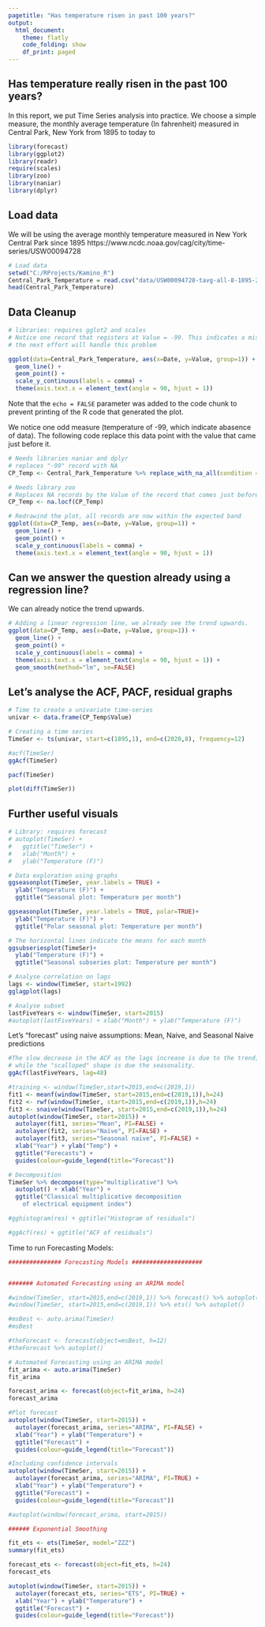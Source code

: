 ```yaml
---
pagetitle: "Has temperature risen in past 100 years?"
output: 
  html_document:
    theme: flatly
    code_folding: show
    df_print: paged
---
```

## Has temperature really risen in the past 100 years?
In this report, we put Time Series analysis into practice. We choose a simple measure, the monthly average temperature (In fahrenheit) measured in Central Park, New York from 1895 to today to 

```r
library(forecast)
library(ggplot2)
library(readr)
require(scales)
library(zoo)
library(naniar)
library(dplyr)
```

## Load data
We will be using the average monthly temperature measured in New York Central Park since 1895
https://www.ncdc.noaa.gov/cag/city/time-series/USW00094728

```r
# Load data
setwd("C:/RProjects/Kamino_R")
Central_Park_Temperature = read.csv("data/USW00094728-tavg-all-8-1895-2020.csv", header=TRUE, stringsAsFactors=FALSE, skip = 4)
head(Central_Park_Temperature)
```

## Data Cleanup


```r
# libraries: requires gglot2 and scales
# Notice one record that registers at Value = -99. This indicates a missing element for that specific date
# the next effort will handle this problem

ggplot(data=Central_Park_Temperature, aes(x=Date, y=Value, group=1)) +
  geom_line() +
  geom_point() + 
  scale_y_continuous(labels = comma) + 
  theme(axis.text.x = element_text(angle = 90, hjust = 1))

```

Note that the `echo = FALSE` parameter was added to the code chunk to prevent printing of the R code that generated the plot.

We notice one odd measure (temperature of -99, which indicate abasence of data). The following code replace this data point with the value that came just before it.

```r
# Needs libraries naniar and dplyr
# replaces "-99" record with NA
CP_Temp <- Central_Park_Temperature %>% replace_with_na_all(condition = ~.x == -99)

# Needs library zoo
# Replaces NA records by the Value of the record that comes just before it
CP_Temp <- na.locf(CP_Temp)

# Redrawind the plot, all records are now within the expected band
ggplot(data=CP_Temp, aes(x=Date, y=Value, group=1)) +
  geom_line() +
  geom_point() + 
  scale_y_continuous(labels = comma) + 
  theme(axis.text.x = element_text(angle = 90, hjust = 1))

```

## Can we answer the question already using a regression line?

We can already notice the trend upwards.

```r
# Adding a linear regression line, we already see the trend upwards. 
ggplot(data=CP_Temp, aes(x=Date, y=Value, group=1)) +
  geom_line() +
  geom_point() + 
  scale_y_continuous(labels = comma) + 
  theme(axis.text.x = element_text(angle = 90, hjust = 1)) +
  geom_smooth(method="lm", se=FALSE)

```

## Let's analyse the ACF, PACF, residual graphs

```r
# Time to create a univariate time-series
univar <- data.frame(CP_Temp$Value)

# Creating a time series
TimeSer <- ts(univar, start=c(1895,1), end=c(2020,8), frequency=12)

#acf(TimeSer)
ggAcf(TimeSer)

pacf(TimeSer)

plot(diff(TimeSer))

```

## Further useful visuals

```r
# Library: requires forecast
# autoplot(TimeSer) +
#   ggtitle("TimeSer") +
#   xlab("Month") +
#   ylab("Temperature (F)")

# Data exploration using graphs
ggseasonplot(TimeSer, year.labels = TRUE) +
  ylab("Temperature (F)") +
  ggtitle("Seasonal plot: Temperature per month")

ggseasonplot(TimeSer, year.labels = TRUE, polar=TRUE)+
  ylab("Temperature (F)") +
  ggtitle("Polar seasonal plot: Temperature per month")

# The horizontal lines indicate the means for each month
ggsubseriesplot(TimeSer)+
  ylab("Temperature (F)") +
  ggtitle("Seasonal subseries plot: Temperature per month")

# Analyse correlation on lags
lags <- window(TimeSer, start=1992)
gglagplot(lags)

# Analyse subset
lastFiveYears <- window(TimeSer, start=2015)
#autoplot(lastFiveYears) + xlab("Month") + ylab("Temperature (F)")

```

Let's "forecast" using naive assumptions: Mean, Naive, and Seasonal Naive predictions

```r
#The slow decrease in the ACF as the lags increase is due to the trend, 
# while the "scalloped" shape is due the seasonality.
ggAcf(lastFiveYears, lag=48)

#training <- window(TimeSer,start=2015,end=c(2019,1))
fit1 <- meanf(window(TimeSer, start=2015,end=c(2019,1)),h=24)
fit2 <- rwf(window(TimeSer, start=2015,end=c(2019,1)),h=24)
fit3 <- snaive(window(TimeSer, start=2015,end=c(2019,1)),h=24)
autoplot(window(TimeSer, start=2015)) +
  autolayer(fit1, series="Mean", PI=FALSE) +
  autolayer(fit2, series="Naïve", PI=FALSE) +
  autolayer(fit3, series="Seasonal naïve", PI=FALSE) +
  xlab("Year") + ylab("Temp") +
  ggtitle("Forecasts") +
  guides(colour=guide_legend(title="Forecast"))

# Decomposition
TimeSer %>% decompose(type="multiplicative") %>%
  autoplot() + xlab("Year") +
  ggtitle("Classical multiplicative decomposition
    of electrical equipment index")

#gghistogram(res) + ggtitle("Histogram of residuals")

#ggAcf(res) + ggtitle("ACF of residuals")

```

Time to run Forecasting Models:

```r
############### Forecasting Models ####################


####### Automated Forecasting using an ARIMA model

#window(TimeSer, start=2015,end=c(2019,1)) %>% forecast() %>% autoplot()
#window(TimeSer, start=2015,end=c(2019,1)) %>% ets() %>% autoplot()

#msBest <- auto.arima(TimeSer)
#msBest

#theForecast <- forecast(object=msBest, h=12)
#theForecast %>% autoplot()

# Automated Forecasting using an ARIMA model
fit_arima <- auto.arima(TimeSer)
fit_arima

forecast_arima <- forecast(object=fit_arima, h=24)
forecast_arima

#Plot forecast
autoplot(window(TimeSer, start=2015)) +
  autolayer(forecast_arima, series="ARIMA", PI=FALSE) +
  xlab("Year") + ylab("Temperature") +
  ggtitle("Forecast") +
  guides(colour=guide_legend(title="Forecast"))

#Including confidence intervals
autoplot(window(TimeSer, start=2015)) +
  autolayer(forecast_arima, series="ARIMA", PI=TRUE) +
  xlab("Year") + ylab("Temperature") +
  ggtitle("Forecast") +
  guides(colour=guide_legend(title="Forecast"))

#autoplot(window(forecast_arima, start=2015))

```

```r
###### Exponential Smoothing

fit_ets <- ets(TimeSer, model="ZZZ")
summary(fit_ets)

forecast_ets <- forecast(object=fit_ets, h=24)
forecast_ets

autoplot(window(TimeSer, start=2015)) +
  autolayer(forecast_ets, series="ETS", PI=TRUE) +
  xlab("Year") + ylab("Temperature") +
  ggtitle("Forecast") +
  guides(colour=guide_legend(title="Forecast"))

```


